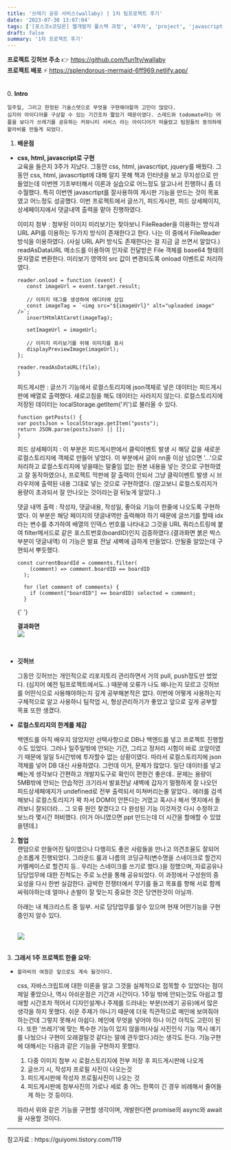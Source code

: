 ```yaml
---
title: '쓰레기 공유 서비스(wallaby) | 1차 팀프로젝트 후기'
date: '2023-07-30 13:07:04'
tags: ['[포스코x코딩온] 웹개발자 풀스택 과정', '4주차', 'project', 'javascript', 'css', 'html']
draft: false
summary: '1차 프로젝트 후기'
---
```


<strong>프로젝트 깃허브 주소</strong> 👉 https://github.com/fun1ty/wallaby <br />
<strong>프로젝트 배포</strong> ⚡ https://splendorous-mermaid-6ff969.netlify.app/

<br />
0. <strong>Intro</strong>

    일주일, 그리고 한정된 기술스탯으로 무엇을 구현해야할까 고민이 많았다.
    심지어 아이디어를 구상할 수 있는 기간조차 짧았기 때문이였다. 스레드와 todomate라는 어플을 보다가 쓰레기를 공유하는 커뮤니티 서비스 라는 아이디어가 떠올랐고 팀원들의 동의하에 왈라비를 만들게 되었다.

1. <strong> 배운점 </strong>

- <strong>css, html, javascript로 구현</strong>
  <br />
  교육을 들은지 3주가 지났다. 그동안 css, html, javascrtipt, jquery를 배웠다. 그동안 css, html,
  javascrtipt에 대해 알지 못해 책과 인터넷을 보고 무지성으로 만들었는데 이번엔 기초부터해서 이론과
  실습으로 어느정도 알고나서 진행하니 좀 더 수월했다. 특히 이번엔 javascrtipt를 잘사용하여 게시판
  기능을 만드는 것이 목표였고 어느정도 성공했다. 이번 프로젝트에서 글쓰기, 피드게시판, 피드
  상세페이지, 상세페이지에서 댓글내역 출력을 맡아 진행하였다. <br />

  이미지 첨부 : 첨부된 이미지 미리보기는 찾아보니 FileReader을 이용하는 방식과 URL API를 이용하는
  두가지 방식이 존재한다고 한다. 나는 이 중에서 FileReader 방식을 이용하였다. (사실 URL API 방식도
  존재한다는 걸 지금 글 쓰면서 알았다.) readAsDataURL 메소드를 이용하여 인자로 전달받은 File 객체를
  base64 형태의 문자열로 변환한다. 미리보기 영역의 src 값이 변경되도록 onload 이벤트로 처리하였다.

  ```
  reader.onload = function (event) {
     const imageUrl = event.target.result;

     // 이미지 태그를 생성하여 에디터에 삽입
     const imageTag = `<img src="${imageUrl}" alt="uploaded image" />`;
     insertHtmlAtCaret(imageTag);

     setImageUrl = imageUrl;

     // 이미지 미리보기를 위해 이미지를 표시
     displayPreviewImage(imageUrl);
  };

  reader.readAsDataURL(file);
  }
  ```

  피드게시판 : 글쓰기 기능에서 로컬스토리지에 json객체로 넣은 데이터는 피드게시판에 배열로 출력했다. 새로고침을 해도 데이터는 사라지지 않는다. 로컬스토리지에 저장된 데이터는 localStorage.getItem('키')로 불러올 수 있다.

  ```
  function getPosts() {
  var postsJson = localStorage.getItem("posts");
  return JSON.parse(postsJson) || [];
  }
  ```

  피드 상세페이지 : 이 부분은 피드게시판에서 클릭이벤트 발생 시 해당 값을 새로운 로컬스토리지에 객체로 만들어 넣었다. 이 부분에서 글이 nn줄 이상 넘으면 '...'으로 처리하고 로컬스토리지에 넣을때는 말줄임 없는 원본 내용을 넣는 것으로 구현하였고 잘 동작하였으나, 프로젝트 막판에 잘 출력이 안되서 그냥 클릭이벤트 발생 시 브라우저에 출력된 내용 그대로 넣는 것으로 구현하였다. (알고보니 로컬스토리지가 용량이 초과되서 잘 안나오는 것이라는걸 뒤늦게 알았다..)

  댓글 내역 출력 : 작성자, 댓글내용, 작성일, 좋아요 기능이 한줄에 나오도록 구현하였다. 이 부분은 해당 페이지의 댓글내역만 출력해야 하기 때문에 글쓰기를 할때 idx라는 변수를 추가하여 배열의 인덱스 번호를 나타내고 그것을 URL 쿼리스트링에 붙여 filter메서드로 같은 포스트번호(boardID)인지 검증하였다.(결과화면 붉은 박스부분이 댓글내역) 이 기능은 발표 전날 새벽에 급하게 만들었다. 안될줄 알았는데 구현되서 뿌듯했다.

  ```
  const currentBoardId = comments.filter(
      (comment) => comment.boardID == boardID
    );

    for (let comment of comments) {
      if (comment["boardID"] == boardID) selected = comment;
    }

  ```

  {' '}

  <strong>결과화면</strong>
  <br />
  <Image src="/static/images/comment.png" width={500} height={400} />

<br />

- <strong> 깃허브</strong>

  그동안 깃허브는 개인적으로 리포지토리 관리하면서 거의 pull, push정도만 썼었다. (심지어 예전 팀프로젝트에서도..)
  때문에 오류가 나도 왜나는지 모르고 깃허브를 어떤식으로 사용해야하는지 깊게 공부해본적은 없다. 이번에
  어떻게 사용하는지 구체적으로 알고 사용하니 팀작업 시, 형상관리하기가 좋았고 앞으로 깊게 공부할 목표
  또한 생겼다.

- <strong> 로컬스토리지의 한계를 체감</strong>

  백엔드를 아직 배우지 않았지만 선택사항으로 DB나 백엔드를 넣고 프로젝트 진행할 수도 있었다. 그러나 일주일밖에
  안되는 기간, 그리고 정처리 시험이 바로 코앞이였기 때문에 일일 5시간밖에 투자할수 없는 상황이였다. 따라서
  로컬스토리지에 json 객체를 넣어 DB 대신 사용하였다. 그런데 이거, 문제가 많았다. 일단 데이터를 넣고 빼는게 생각보다 간편하고 개발자도구로 확인이 편한건 좋은데.. 문제는 용량이 5MB밖에 안되는 안습적인 크기라서 발표전날 새벽에 갑자기 멀쩡하게 잘 나오던 피드상세페에지가 undefined로 전부 출력되서 미쳐버리는줄 알았다.. 에러를 검색해보니 로컬스토리지가 꽉 차서 DOM이 안뜬다는 거였고 혹시나 해서 엣지에서 돌려보니 잘되더라... 그 오류 원인 찾겠다고 다 완성된 기능 이것저것 다시 수정하고 보느라 몇시간 허비했다. (이거 아니였으면 ppt 만드는데 더 시간을 할애할 수 있었을텐데.)

2. <strong>협업</strong>
   <br />
   랜덤으로 만들어진 팀이였으나 다행히도 좋은 사람들을 만나고 의견조율도 잘되어 순조롭게 진행되었다.
   그라운드 룰과 나름의 코딩규칙(변수명을 스네이크로 할건지 카멜케이스로 할건지 등.. 우리는
   스네이크를 쓰기로 했다.)을 정했으며, 자료공유나 담당업무에 대한 진척도는 주로 노션을 통해
   공유되었다. 이 과정에서 구성원의 중요성을 다시 한번 실감한다. 급박한 전쟁터에서 무기를 들고
   목표를 향해 서로 함께 싸워야하는데 얼마나 손발이 잘 맞는지 중요한 것은 당연한것이 아닐까.

   아래는 내 체크리스트 중 일부. 서로 담당업무를 알수 있으며 현재 어떤기능을 구현중인지 알수 있다.

   <br />
   <Image src="/static/images/check1.png" width={450} height={500} />

<br />
3. <strong>그래서 1주 프로젝트 한줄 요약: </strong>

- `왈라비의 여정은 앞으로도 계속 될것이다.`

  css, 자바스크립트에 대한 이론을 알고 그것을 실제적으로 접목할 수 있었다는 점이 제일 좋았으나, 역시 아쉬운점은 기간과 시간이다.
  1주일 밖에 안되는것도 아쉽고 할애할 시간조차 적어서 디자인설계나 주제를 드러내는 부분(쓰레기 공유)에서 많은 생각을 하지 못했다. 쉬운 주제가 아니기 때문에 더욱 직관적으로 메인에 보여줘야 하는건데 그렇지 못해서 아쉽다. 메인에 무엇을 넣어야 하나 이건 아직도 고민이 된다. 또한 '쓰레기'에 맞는 특수한 기능이 있지 않을까(사실 사진인식 기능 역시 얘기를 나눴으나 구현이 오래걸릴것 같다는 말에 관두었다.)라는 생각도 든다. 기능구현에 대해서는 다음과 같은 기능을 구현하지 못했다.

  1.  다중 이미지 첨부 시 로컬스토리지에 전부 저장 후 피드게시판에 나오게
  2.  글쓰기 시, 작성자 프로필 사진이 나오는것
  3.  피드게시판에 작성자 프로필사진이 나오는 것
  4.  피드게시판에 첨부사진의 가로나 세로 중 어느 한쪽이 긴 경우 비례해서 줄어들게 하는 것 등이다.

  따라서 위와 같은 기능을 구현할 생각이며, 개발한다면 promise의 async와 await을 사용할 것이다.

<hr />
참고자료 : https://guiyomi.tistory.com/119
